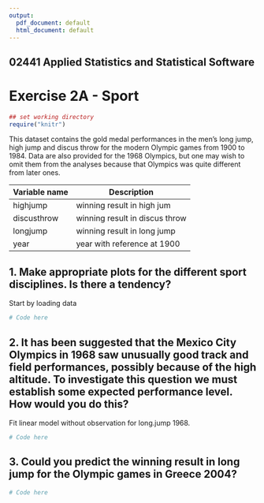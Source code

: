 ```yaml
---
output:
  pdf_document: default
  html_document: default
---
```


## 02441 Applied Statistics and Statistical Software 
# Exercise 2A - Sport


```r
## set working directory
require("knitr")
```

This dataset contains the gold medal performances in the men's long jump, high jump and discus throw
for the modern Olympic games from 1900 to 1984. Data are also provided for the 1968 Olympics, but
one may wish to omit them from the analyses because that Olympics was quite different from later
ones.

Variable name | Description
------------- | -------------
highjump | winning result in high jum
discusthrow | winning result in discus throw
longjump | winning result in long jump
year | year with reference at 1900

## 1. Make appropriate plots for the different sport disciplines. Is there a tendency?
Start by loading data

```r
# Code here
```

## 2. It has been suggested that the Mexico City Olympics in 1968 saw unusually good track and field performances, possibly because of the high altitude. To investigate this question we must establish some expected performance level. How would you do this?  

Fit linear model without observation for long.jump 1968. 

```r
# Code here
```

## 3. Could you predict the winning result in long jump for the Olympic games in Greece 2004? 
```r
# Code here
```

